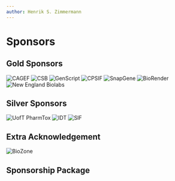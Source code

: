```yaml
---
author: Henrik S. Zimmermann
---
```



# Sponsors

## Gold Sponsors

<div class="flex flex-wrap gap-12 justify-center my-8">
  <img class="h-24" src="https://static.igem.wiki/teams/5708/finance/cagef-logo.webp" alt="CAGEF" />
  <img class="h-24" src="https://static.igem.wiki/teams/5708/finance/csb-logo.webp" alt="CSB" />
  <img class="h-24" src="https://static.igem.wiki/teams/5708/finance/genscript-logo.webp" alt="GenScript" />
  <img class="h-24" src="https://static.igem.wiki/teams/5708/finance/cpsif-logo.webp" alt="CPSIF" />
  <img class="h-24" src="https://static.igem.wiki/teams/5708/finance/snapgene-logo.webp" alt="SnapGene" />
  <img class="h-24" src="https://static.igem.wiki/teams/5708/finance/biorender-logo.webp" alt="BioRender" />
  <img class="h-24" src="https://static.igem.wiki/teams/5708/finance/ne-biolabs-logo.webp" alt="New England Biolabs" />

</div>

## Silver Sponsors

<div class="flex flex-wrap gap-12 justify-center items-center my-8">
  <img
    class="h-12"
    src="https://static.igem.wiki/teams/5708/finance/pharmtox-logo.webp"
    alt="UofT PharmTox"
  />
  <img
    class="h-24"
    src="https://static.igem.wiki/teams/5708/finance/idt-logo.webp"
    alt="IDT"
  />
  <img
    class="h-24"
    src="https://static.igem.wiki/teams/5708/finance/sif-logo.webp"
    alt="SIF"
  />
</div>

## Extra Acknowledgement

<div class="flex flex-wrap gap-12 justify-center items-center my-8">
 <img class="h-24" src="https://static.igem.wiki/teams/5708/finance/biozone-logo.avif" alt="BioZone" />

</div>

## Sponsorship Package

<PdfEmbed
  src="https://static.igem.wiki/teams/5708/finance/igem-toronto-2025-sponsorship-package.pdf"
  title="iGEM Toronto 2025 Sponsorship Package"
/>
